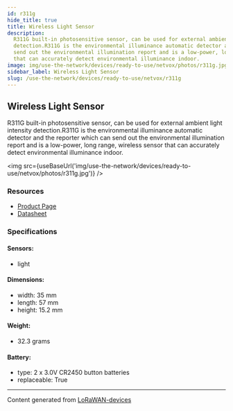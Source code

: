 ```yaml
---
id: r311g
hide_title: true
title: Wireless Light Sensor
description:
  R311G built-in photosensitive sensor, can be used for external ambient light intensity
  detection.R311G is the environmental illuminance automatic detector and the reporter which can
  send out the environmental illumination report and is a low-power, long range, wireless sensor
  that can accurately detect environmental illuminance indoor.
image: img/use-the-network/devices/ready-to-use/netvox/photos/r311g.jpg
sidebar_label: Wireless Light Sensor
slug: /use-the-network/devices/ready-to-use/netvox/r311g
---
```



## Wireless Light Sensor

R311G built-in photosensitive sensor, can be used for external ambient light intensity
detection.R311G is the environmental illuminance automatic detector and the reporter which can send
out the environmental illumination report and is a low-power, long range, wireless sensor that can
accurately detect environmental illuminance indoor.

<img src={useBaseUrl('img/use-the-network/devices/ready-to-use/netvox/photos/r311g.jpg')} />

### Resources

- [Product Page](http://www.netvox.com.tw/product.asp?pro=R311G)
- [Datasheet](http://www.netvox.com.tw/um/R311G/R311Gdatasheet.pdf)

### Specifications

#### Sensors:

- light

#### Dimensions:

- width: 35 mm
- length: 57 mm
- height: 15.2 mm

#### Weight:

- 32.3 grams

#### Battery:

- type: 2 x 3.0V CR2450 button batteries
- replaceable: True

---

Content generated from [LoRaWAN-devices](https://github.com/TheThingsNetwork/lorawan-devices)
